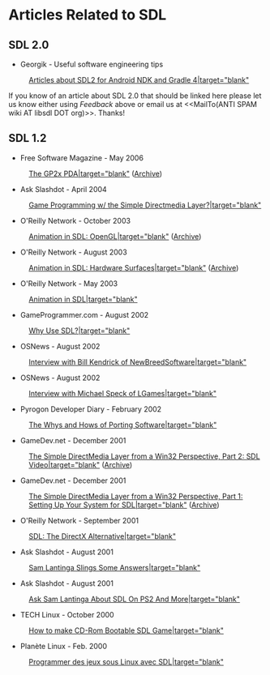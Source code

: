= Articles Related to SDL =

== SDL 2.0 ==
* Georgik - Useful software engineering tips
: [http://georgik.rocks/tag/sdl2/ Articles about SDL2 for Android NDK and Gradle 4|target="blank"]

If you know of an article about SDL 2.0 that should be linked here please let us know either using ''Feedback'' above or email us at <<MailTo(ANTI SPAM wiki AT libsdl DOT org)>>.  Thanks!

== SDL 1.2 ==
* Free Software Magazine - May 2006
: [http://www.freesoftwaremagazine.com/articles/linux_pdas The GP2x PDA|target="blank"] ([https://web.archive.org/web/20181114065653/http://freesoftwaremagazine.com/articles/linux_pdas/ Archive])
* Ask Slashdot - April 2004
: [http://slashdot.org/askslashdot/01/04/03/1747256.shtml Game Programming w/ the Simple Directmedia Layer?|target="blank"]
* O'Reilly Network - October 2003
: [http://linuxdevcenter.com/pub/a/linux/2003/10/23/sdl_anim.html Animation in SDL: OpenGL|target="blank"] ([https://web.archive.org/web/20180103014310/http://linuxdevcenter.com/pub/a/linux/2003/10/23/sdl_anim.html Archive])
* O'Reilly Network - August 2003
: [http://linuxdevcenter.com/pub/a/linux/2003/08/07/sdl_anim.html Animation in SDL: Hardware Surfaces|target="blank"] ([https://web.archive.org/web/20180103014309/http://linuxdevcenter.com/pub/a/linux/2003/08/07/sdl_anim.html Archive])
* O'Reilly Network - May 2003
: [http://linuxdevcenter.com/pub/a/linux/2003/05/15/sdl_anim.html Animation in SDL|target="blank"]
* GameProgrammer.com - August 2002
: [http://gameprogrammer.com/sdl.html Why Use SDL?|target="blank"]
* OSNews - August 2002
: [http://www.osnews.com/story/1549 Interview with Bill Kendrick of NewBreedSoftware|target="blank"]
* OSNews - August 2002
: [http://www.osnews.com/story/1518 Interview with Michael Speck of LGames|target="blank"]
* Pyrogon Developer Diary - February 2002
: [http://www.pyrogon.com/about/diary/2_26_2002.php The Whys and Hows of Porting Software|target="blank"]
* GameDev.net - December 2001
: [http://www.gamedev.net/reference/programming/features/sdl2/ The Simple DirectMedia Layer from a Win32 Perspective, Part 2: SDL Video|target="blank"] ([https://web.archive.org/web/20101205151944/http://www.gamedev.net/reference/programming/features/sdl2/ Archive])
* GameDev.net - December 2001
: [http://www.gamedev.net/reference/programming/features/sdl1/ The Simple DirectMedia Layer from a Win32 Perspective, Part 1: Setting Up Your System for SDL|target="blank"] ([https://web.archive.org/web/20100212123942/http://www.gamedev.net/reference/programming/features/sdl1 Archive])
* O'Reilly Network - September 2001
: [http://linuxdevcenter.com/pub/a/linux/2001/09/21/sdl.html SDL: The DirectX Alternative|target="blank"]
* Ask Slashdot - August 2001
: [http://developers.slashdot.org/article.pl?sid=01/08/18/1537234 Sam Lantinga Slings Some Answers|target="blank"]
* Ask Slashdot - August 2001
: [http://news.slashdot.org/article.pl?sid=01/08/10/1736243 Ask Sam Lantinga About SDL On PS2 And More|target="blank"]
* TECH Linux - October 2000
: [http://www15.big.or.jp/~yamamori/sun/tech-linux-2/index_e.html How to make CD-Rom Bootable SDL Game|target="blank"]
* Planète Linux - Feb. 2000
: [http://www.megastep.org/SDL/ Programmer des jeux sous Linux avec SDL|target="blank"]
